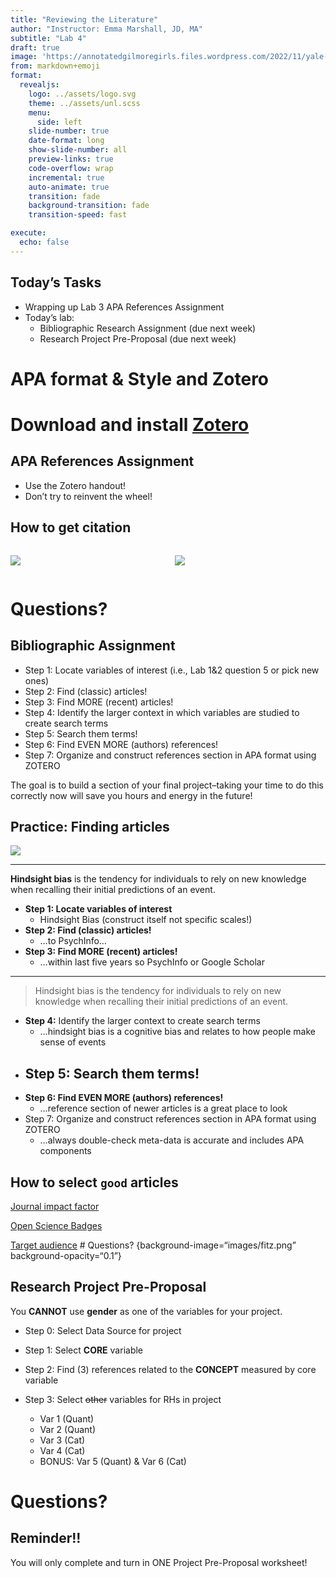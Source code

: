 ```yaml
---
title: "Reviewing the Literature"
author: "Instructor: Emma Marshall, JD, MA"
subtitle: "Lab 4"
draft: true
image: 'https://annotatedgilmoregirls.files.wordpress.com/2022/11/yale-university.jpg'
from: markdown+emoji
format:
  revealjs: 
    logo: ../assets/logo.svg
    theme: ../assets/unl.scss
    menu:
      side: left
    slide-number: true
    date-format: long
    show-slide-number: all
    preview-links: true
    code-overflow: wrap
    incremental: true
    auto-animate: true
    transition: fade
    background-transition: fade
    transition-speed: fast

execute:
  echo: false
---
```


## Today's Tasks {background-image="images/fitz.png" background-opacity="0.1"}

::: incremental
-   Wrapping up Lab 3 APA References Assignment
-   Today's lab:
    -   Bibliographic Research Assignment (due next week)
    -   Research Project Pre-Proposal (due next week)
:::

# APA format & Style and Zotero

# Download and install [Zotero](https://www.zotero.org/)

## APA References Assignment

::: callout-tip
-   Use the Zotero handout!
-   Don't try to reinvent the wheel!
:::

## How to get citation

::: columns
::: {.column width="50%"}
![](images/single_item.gif)
:::

::: {.column width="50%"}
![](images/zotero_collection.gif)
:::
:::

# Questions? {background-image="images/fitz.png" background-opacity="0.1"}


## Bibliographic Assignment {.smaller}

::: incremental
-   Step 1: Locate variables of interest (i.e., Lab 1&2 question 5 or pick new ones)
-   Step 2: Find [(classic)]{.rn} articles!
-   Step 3: Find [MORE (recent)]{.rn} articles!
-   Step 4: Identify the larger context in which variables are studied to create [search terms]{.rn}
-   Step 5: Search them terms!
-   Step 6: Find [EVEN MORE (authors)]{.rn} references!
-   Step 7: Organize and construct references section in APA format using ZOTERO
:::

::: callout-note
The goal is to build a section of your final project--taking your time to do this correctly now will save you hours and energy in the future!
:::

## Practice: Finding articles

[![](images/hindsight-bias.png)](https://web.colby.edu/cogblog/2019/11/25/who-needs-a-crystal-ball-to-see-the-future-when-hindsight-bias-makes-you-feel-as-if-you-knew-it-all-along/)

------------------------------------------------------------------------



**Hindsight bias** is the tendency for individuals to rely on new knowledge when recalling their initial predictions of an event.

::: inner-container
::: post-it
-   **Step 1: Locate variables of interest**
    -   Hindsight Bias (construct itself not specific scales!)
-   **Step 2: Find (classic) articles!**
    -   ...to PsychInfo...
-   **Step 3: Find MORE (recent) articles!**
    -   ...within last five years so PsychInfo or Google Scholar

:::
:::

------------------------------------------------------------------------

::: incremental
> [Hindsight bias]{.rn} is the tendency for individuals to rely on new knowledge when recalling their initial predictions of an event.

-   **Step 4:** Identify the larger context to create search terms
    -   ...hindsight bias is a cognitive bias and relates to how people make sense of events 
-   **Step 5: Search them terms!**
    -   
-   **Step 6: Find EVEN MORE (authors) references!**
    -   ...reference section of newer articles is a great place to look 
-   Step 7: Organize and construct references section in APA format using ZOTERO
    -  ...always double-check meta-data is accurate and includes APA components
    
:::

## How to select `good` articles

[Journal impact factor](https://www.apa.org/pubs/journals/resources/impact-factors
)

[Open Science Badges]()

[Target audience]()
# Questions? {background-image="images/fitz.png" background-opacity="0.1"}

## Research Project Pre-Proposal {.smaller}

::: callout-warning 
You **CANNOT** use **gender** as one of the variables for your project. 
:::

-   Step 0: Select Data Source for project
-   Step 1: Select **CORE** variable
-   Step 2: Find (3) references related to the **CONCEPT** measured by core variable
-   Step 3: Select ~~other~~ variables for RHs in project

    -   Var 1 (Quant)
    -   Var 2 (Quant)
    -   Var 3 (Cat)
    -   Var 4 (Cat)
    -   BONUS: Var 5 (Quant) & Var 6 (Cat)



# Questions? {background-image="images/fitz.png" background-opacity="0.1"}

::: callout-caution
## Reminder!!

You will only complete and turn in ONE Project Pre-Proposal worksheet!
:::
